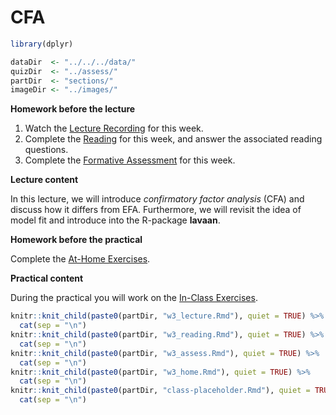 # CFA

```{r week3_global_options, include = FALSE}
library(dplyr)

dataDir  <- "../../../data/"
quizDir  <- "../assess/"
partDir  <- "sections/"
imageDir <- "../images/"
```

**Homework before the lecture**

1. Watch the [Lecture Recording](lecture-2.html) for this week.
1. Complete the [Reading](reading-2.html) for this week, and answer the 
associated reading questions.
1. Complete the [Formative Assessment](formative-assessment-2.html) for this week.

**Lecture content**

In this lecture, we will introduce *confirmatory factor analysis* (CFA) and 
discuss how it differs from EFA. Furthermore, we will revisit the idea of model 
fit and introduce into the R-package **lavaan**. 

**Homework before the practical**

Complete the [At-Home Exercises](at-home-exercises-2.html). 

**Practical content**

During the practical you will work on the [In-Class Exercises](in-class-exercises-2.html).

```{r, echo = FALSE, message = FALSE, warning = FALSE, results = "asis"}
knitr::knit_child(paste0(partDir, "w3_lecture.Rmd"), quiet = TRUE) %>% 
  cat(sep = "\n")
knitr::knit_child(paste0(partDir, "w3_reading.Rmd"), quiet = TRUE) %>% 
  cat(sep = "\n")
knitr::knit_child(paste0(partDir, "w3_assess.Rmd"), quiet = TRUE) %>% 
  cat(sep = "\n")
knitr::knit_child(paste0(partDir, "w3_home.Rmd"), quiet = TRUE) %>% 
  cat(sep = "\n")
knitr::knit_child(paste0(partDir, "class-placeholder.Rmd"), quiet = TRUE) %>% 
  cat(sep = "\n")
```
